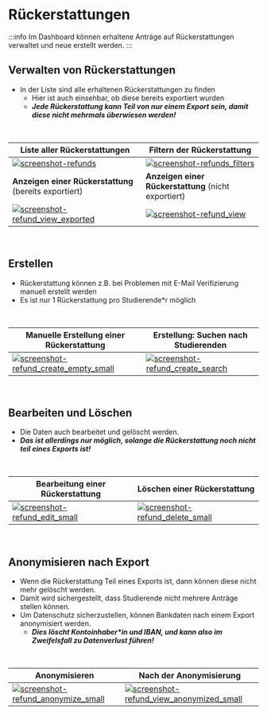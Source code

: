 # Rückerstattungen

:::info
Im Dashboard können erhaltene Anträge auf Rückerstattungen verwaltet und neue erstellt werden.
:::

## Verwalten von Rückerstattungen

- In der Liste sind alle erhaltenen Rückerstattungen zu finden
  - Hier ist auch einsehbar, ob diese bereits exportiert wurden
  - _**Jede Rückerstattung kann Teil von nur einem Export sein, damit diese nicht mehrmals überwiesen werden!**_

<br />

| Liste aller Rückerstattungen | Filtern der Rückerstattung |
|---|---|
| [![screenshot-refunds](https://user-images.githubusercontent.com/10093858/183739063-01b04024-e38a-4ab9-b7dd-3c4494d4bb1a.png)](https://user-images.githubusercontent.com/10093858/183739063-01b04024-e38a-4ab9-b7dd-3c4494d4bb1a.png) | [![screenshot-refunds_filters](https://user-images.githubusercontent.com/10093858/183739164-0dbef0dc-339d-4e99-84a2-7309d8445f41.png)](https://user-images.githubusercontent.com/10093858/183739164-0dbef0dc-339d-4e99-84a2-7309d8445f41.png) |
| **Anzeigen einer Rückerstattung** (bereits exportiert) | **Anzeigen einer Rückerstattung** (nicht exportiert) |
| [![screenshot-refund_view_exported](https://user-images.githubusercontent.com/10093858/183741879-72e3f363-315f-4c4e-9f86-b4fb79df69b1.png)](https://user-images.githubusercontent.com/10093858/183741879-72e3f363-315f-4c4e-9f86-b4fb79df69b1.png) | [![screenshot-refund_view](https://user-images.githubusercontent.com/10093858/183742101-685bb7a6-2482-4b11-b2d0-bffea8cba6fb.png)](https://user-images.githubusercontent.com/10093858/183742101-685bb7a6-2482-4b11-b2d0-bffea8cba6fb.png) |

<br />

## Erstellen
- Rückerstattung können z.B. bei Problemen mit E-Mail Verifizierung manuell erstellt werden
- Es ist nur 1 Rückerstattung pro Studierende*r möglich

<br />

| Manuelle Erstellung einer Rückerstattung | Erstellung: Suchen nach Studierenden |
|---|---|
| [![screenshot-refund_create_empty_small](https://user-images.githubusercontent.com/10093858/183741183-173dbe60-8f70-4d2c-b133-be3aa4399394.png)](https://user-images.githubusercontent.com/10093858/183741183-173dbe60-8f70-4d2c-b133-be3aa4399394.png) | [![screenshot-refund_create_search](https://user-images.githubusercontent.com/10093858/183739375-0ab7a99e-9861-48bf-9631-a4e362a9c710.png)](https://user-images.githubusercontent.com/10093858/183739375-0ab7a99e-9861-48bf-9631-a4e362a9c710.png) |

<br />

## Bearbeiten und Löschen
- Die Daten auch bearbeitet und gelöscht werden.
- _**Das ist allerdings nur möglich, solange die Rückerstattung noch nicht teil eines Exports ist!**_

<br />


| Bearbeitung einer Rückerstattung | Löschen einer Rückerstattung |
|---|---|
| [![screenshot-refund_edit_small](https://user-images.githubusercontent.com/10093858/183750208-75648a09-e39f-4a37-bc5d-8b776c9807b0.png)](https://user-images.githubusercontent.com/10093858/183750208-75648a09-e39f-4a37-bc5d-8b776c9807b0.png) | [![screenshot-refund_delete_small](https://user-images.githubusercontent.com/10093858/183750424-7670e73b-e068-4eca-85db-c32b3a24bddb.png)](https://user-images.githubusercontent.com/10093858/183750424-7670e73b-e068-4eca-85db-c32b3a24bddb.png) |

<br />

## Anonymisieren nach Export
- Wenn die Rückerstattung Teil eines Exports ist, dann können diese nicht mehr gelöscht werden.
- Damit wird sichergestellt, dass Studierende nicht mehrere Anträge stellen können.
- Um Datenschutz sicherzustellen, können Bankdaten nach einem Export anonymisiert werden.
  - _**Dies löscht Kontoinhaber*in und IBAN, und kann also im Zweifelsfall zu Datenverlust führen!**_

<br />




| Anonymisieren | Nach der Anonymisierung |
|---|---|
| [![screenshot-refund_anonymize_small](https://user-images.githubusercontent.com/10093858/183750661-a84d0b66-5dfe-4b07-ae95-26ef8dd2cd96.png)](https://user-images.githubusercontent.com/10093858/183750661-a84d0b66-5dfe-4b07-ae95-26ef8dd2cd96.png) | [![screenshot-refund_view_anonymized_small](https://user-images.githubusercontent.com/10093858/183750780-7ec06bd6-f3b3-4412-b3cc-dce6ad2e1d89.png)](https://user-images.githubusercontent.com/10093858/183750780-7ec06bd6-f3b3-4412-b3cc-dce6ad2e1d89.png) |
